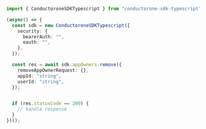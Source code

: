 ```typescript Remove.ts
import { ConductoroneSDKTypescript } from "conductorone-sdk-typescript";

(async() => {
  const sdk = new ConductoroneSDKTypescript({
    security: {
      bearerAuth: "",
      oauth: "",
    },
  });

  const res = await sdk.appOwners.remove({
    removeAppOwnerRequest: {},
    appId: "string",
    userId: "string",
  });


  if (res.statusCode == 200) {
    // handle response
  }
})();
```
